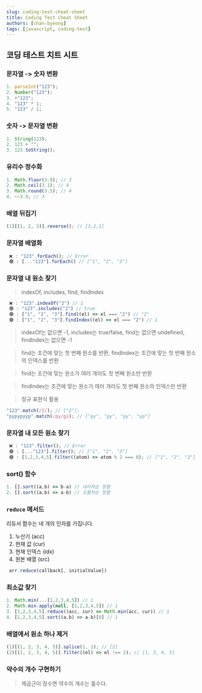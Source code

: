 ```yaml
---
slug: coding-test-cheat-sheet
title: Coding Test Cheat Sheet
authors: [chan-byeong]
tags: [javascript, coding-test]
---
```


## 코딩 테스트 치트 시트

### 문자열 -> 숫자 변환

```javascript
1. parseInt("123");
2. Number("123");
3. +"123";
4. "123" * 1;
5. "123" / 1;
```

### 숫자 -> 문자열 변환

```javascript
1. String(123);
2. 123 + "";
3. 123.toString();
```

### 유리수 정수화

```javascript
1. Math.floor(3.9); // 3
2. Math.ceil(3.1); // 4
3. Math.round(3.5); // 4
4. ~~3.9; // 3
```

### 배열 뒤집기

```javascript
(1)[(1, 2, 3)].reverse(); // [3,2,1]
```

### 문자열 배열화

```javascript
 ❌ : "123".forEach(); // Error
 🟢 : [..."123"].forEach() // ["1", "2", "3"]
```

### 문자열 내 원소 찾기

> indexOf, includes, find, findIndex

```javascript
 ❌ : "123".indexOf("2") // 1
 🟢 : "123".includes("2") // true
 🟢 : ["1", "2", "3"].find((el) => el === "2") // "2"
 🟢 : ["1", "2", "3"].findIndex((el) => el === "2") // 1
```

> indexOf는 없으면 -1, includes는 true/false, find는 없으면 undefined, findIndex는 없으면 -1

> find는 조건에 맞는 첫 번째 원소를 반환, findIndex는 조건에 맞는 첫 번째 원소의 인덱스를 반환

> find는 조건에 맞는 원소가 여러 개라도 첫 번째 원소만 반환

> findIndex는 조건에 맞는 원소가 여러 개라도 첫 번째 원소의 인덱스만 반환

> 정규 표현식 활용

```javascript
"123".match(/2/); // ["2"];
"pypypyyp".match(/py/gi); // ["py", "py", "py", "yp"]
```

### 문자열 내 모든 원소 찾기

```javascript
 ❌ : "123".filter(); // Error
 🟢 : [..."123"].filter(); // ["1", "2", "3"]
 🟢 : [1,2,3,4,5].filter((atom) => atom % 2 === 0); // ["1", "2", "3"]
```

### sort() 함수

```javascript
1. [].sort((a,b) => b-a) // 내리차순 정렬
2. [].sort((a,b) => a-b) // 오름차순 정렬
```

### `reduce` 메서드

리듀서 함수는 네 개의 인자를 가집니다.

1. 누산기 (acc)
2. 현재 값 (cur)
3. 현재 인덱스 (idx)
4. 원본 배열 (src)

```javascript
 arr.reduce(callback[, initialValue])
```

### 최소값 찾기

```javascript
1. Math.min(...[1,2,3,4,5]) // 1
2. Math.min.apply(null, [1,2,3,4,5]) // 1
3. [1,2,3,4,5].reduce((acc, cur) => Math.min(acc, cur)) // 1
4. [1,2,3,4,5].sort((a,b) => a-b)[0] // 1
```

### 배열에서 원소 하나 제거

```javascript
(1)[(1, 2, 3, 4, 5)].splice(1, 1); // [2]
(2)[(1, 2, 3, 4, 5)].filter((el) => el !== 2); // [1, 3, 4, 5]
```

### 약수의 개수 구현하기

> 제곱근이 정수면 약수의 개수는 홀수다.
